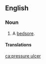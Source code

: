 ==English==

===Noun===
{{en-noun|head=[[pressure]] [[ulcer]]}}

# {{context|pathology|lang=en}} A [[bedsore]].

====Translations====
{{trans-see|bedsore}}

[[ca:pressure ulcer]]